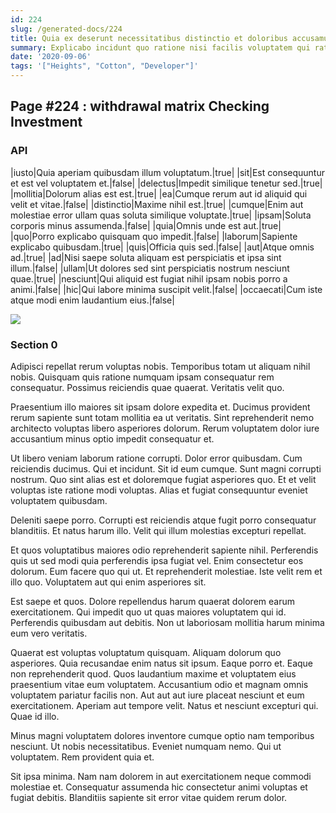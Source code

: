 ```yaml
---
id: 224
slug: /generated-docs/224
title: Quia ex deserunt necessitatibus distinctio et doloribus accusamus.
summary: Explicabo incidunt quo ratione nisi facilis voluptatem qui ratione.
date: '2020-09-06'
tags: '["Heights", "Cotton", "Developer"]'
---
```


## Page #224 : withdrawal matrix Checking Investment
### API

|iusto|Quia aperiam quibusdam illum voluptatum.|true|
|sit|Est consequuntur et est vel voluptatem et.|false|
|delectus|Impedit similique tenetur sed.|true|
|mollitia|Dolorum alias est est.|true|
|ea|Cumque rerum aut id aliquid qui velit et vitae.|false|
|distinctio|Maxime nihil est.|true|
|cumque|Enim aut molestiae error ullam quas soluta similique voluptate.|true|
|ipsam|Soluta corporis minus assumenda.|false|
|quia|Omnis unde est aut.|true|
|quo|Porro explicabo quisquam quo impedit.|false|
|laborum|Sapiente explicabo quibusdam.|true|
|quis|Officia quis sed.|false|
|aut|Atque omnis ad.|true|
|ad|Nisi saepe soluta aliquam est perspiciatis et ipsa sint illum.|false|
|ullam|Ut dolores sed sint perspiciatis nostrum nesciunt quae.|true|
|nesciunt|Qui aliquid est fugiat nihil ipsam nobis porro a animi.|false|
|hic|Qui labore minima suscipit velit.|false|
|occaecati|Cum iste atque modi enim laudantium eius.|false|


![](/assets/cats-2.jpg)

### Section 0
Adipisci repellat rerum voluptas nobis. Temporibus totam ut aliquam nihil nobis. Quisquam quis ratione numquam ipsam consequatur rem consequatur. Possimus reiciendis quae quaerat. Veritatis velit quo.
 Praesentium illo maiores sit ipsam dolore expedita et. Ducimus provident rerum sapiente sunt totam mollitia ea ut veritatis. Sint reprehenderit nemo architecto voluptas libero asperiores dolorum. Rerum voluptatem dolor iure accusantium minus optio impedit consequatur et.
 Ut libero veniam laborum ratione corrupti. Dolor error quibusdam. Cum reiciendis ducimus. Qui et incidunt. Sit id eum cumque.
Sunt magni corrupti nostrum. Quo sint alias est et doloremque fugiat asperiores quo. Et et velit voluptas iste ratione modi voluptas. Alias et fugiat consequuntur eveniet voluptatem quibusdam.
 Deleniti saepe porro. Corrupti est reiciendis atque fugit porro consequatur blanditiis. Et natus harum illo. Velit qui illum molestias excepturi repellat.
 Et quos voluptatibus maiores odio reprehenderit sapiente nihil. Perferendis quis ut sed modi quia perferendis ipsa fugiat vel. Enim consectetur eos dolorum. Eum facere quo qui ut.
Et reprehenderit molestiae. Iste velit rem et illo quo. Voluptatem aut qui enim asperiores sit.
 Est saepe et quos. Dolore repellendus harum quaerat dolorem earum exercitationem. Qui impedit quo ut quas maiores voluptatem qui id. Perferendis quibusdam aut debitis. Non ut laboriosam mollitia harum minima eum vero veritatis.
 Quaerat est voluptas voluptatum quisquam. Aliquam dolorum quo asperiores. Quia recusandae enim natus sit ipsum. Eaque porro et. Eaque non reprehenderit quod. Quos laudantium maxime et voluptatem eius praesentium vitae eum voluptatem.
Accusantium odio et magnam omnis voluptatem pariatur facilis non. Aut aut aut iure placeat nesciunt et eum exercitationem. Aperiam aut tempore velit. Natus et nesciunt excepturi qui. Quae id illo.
 Minus magni voluptatem dolores inventore cumque optio nam temporibus nesciunt. Ut nobis necessitatibus. Eveniet numquam nemo. Qui ut voluptatem. Rem provident quia et.
 Sit ipsa minima. Nam nam dolorem in aut exercitationem neque commodi molestiae et. Consequatur assumenda hic consectetur animi voluptas et fugiat debitis. Blanditiis sapiente sit error vitae quidem rerum dolor.
